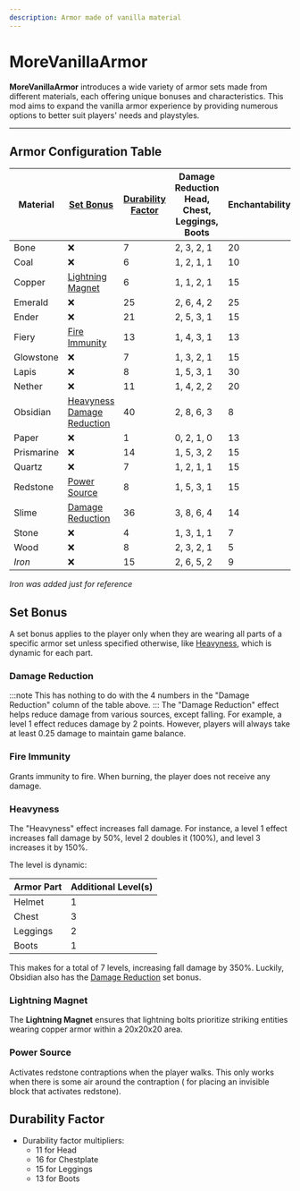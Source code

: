 ```yaml
---
description: Armor made of vanilla material
---
```


# MoreVanillaArmor


<ProjectHeader slug="morevanillaarmor" mcVersion="1.17" />

**MoreVanillaArmor** introduces a wide variety of armor sets made from different materials, each offering unique bonuses
and characteristics. This mod aims to expand the vanilla armor experience by providing numerous options to better suit
players' needs and playstyles.

---

## Armor Configuration Table

| Material   | [Set Bonus](#set-bonus)                                           | [Durability Factor](#durability-factor) | Damage Reduction <br/> Head, Chest, Leggings, Boots | Enchantability | Toughness | Knockback Resistance |
|------------|-------------------------------------------------------------------|-----------------------------------------|-----------------------------------------------------|----------------|-----------|----------------------|
| Bone       | ❌                                                                 | 7                                       | 2, 3, 2, 1                                          | 20             | 0.0       | 0.0                  |
| Coal       | ❌                                                                 | 6                                       | 1, 2, 1, 1                                          | 10             | 0.0       | 0.0                  |
| Copper     | [Lightning Magnet](#lightning-magnet)                             | 6                                       | 1, 1, 2, 1                                          | 15             | 0.0       | 0.0                  |
| Emerald    | ❌                                                                 | 25                                      | 2, 6, 4, 2                                          | 25             | 1.9       | 0.0                  |
| Ender      | ❌                                                                 | 21                                      | 2, 5, 3, 1                                          | 15             | 0.1       | 0.0                  |
| Fiery      | [Fire Immunity](#fire-immunity)                                   | 13                                      | 1, 4, 3, 1                                          | 13             | 0.0       | 0.0                  |
| Glowstone  | ❌                                                                 | 7                                       | 1, 3, 2, 1                                          | 15             | 0.0       | 0.0                  |
| Lapis      | ❌                                                                 | 8                                       | 1, 5, 3, 1                                          | 30             | 0.0       | 0.0                  |
| Nether     | ❌                                                                 | 11                                      | 1, 4, 2, 2                                          | 20             | 0.1       | 0.0                  |
| Obsidian   | [Heavyness](#heavyness)<br/>[Damage Reduction](#damage-reduction) | 40                                      | 2, 8, 6, 3                                          | 8              | 1.5       | 0.3                  |
| Paper      | ❌                                                                 | 1                                       | 0, 2, 1, 0                                          | 13             | 0.0       | 0.0                  |
| Prismarine | ❌                                                                 | 14                                      | 1, 5, 3, 2                                          | 15             | 0.1       | 0.0                  |
| Quartz     | ❌                                                                 | 7                                       | 1, 2, 1, 1                                          | 15             | 0.0       | 0.0                  |
| Redstone   | [Power Source](#power-source)                                     | 8                                       | 1, 5, 3, 1                                          | 15             | 0.0       | 0.0                  |
| Slime      | [Damage Reduction](#damage-reduction)                             | 36                                      | 3, 8, 6, 4                                          | 14             | 0.1       | 0.2                  |
| Stone      | ❌                                                                 | 4                                       | 1, 3, 1, 1                                          | 7              | 0.0       | 0.0                  |
| Wood       | ❌                                                                 | 8                                       | 2, 3, 2, 1                                          | 5              | 0.0       | 0.0                  |
| *Iron*     | ❌                                                                 | 15                                      | 2, 6, 5, 2                                          | 9              | 0.0       | 0.0                  |

*Iron was added just for reference*

## Set Bonus
A set bonus applies to the player only when they are wearing all parts of a specific armor set unless specified
otherwise, like [Heavyness](#heavyness), which is dynamic for each part.

### Damage Reduction
:::note
This has nothing to do with the 4 numbers in the "Damage Reduction" column of the table above.
:::
The "Damage Reduction" effect helps reduce damage from various sources, except falling. For example, a level 1 effect
reduces damage by 2 points. However, players will always take at least 0.25 damage to maintain game balance.

### Fire Immunity
Grants immunity to fire. When burning, the player does not receive any damage.

### Heavyness
The "Heavyness" effect increases fall damage. For instance, a level 1 effect increases fall damage by 50%, level 2
doubles it (100%), and level 3 increases it by 150%.

The level is dynamic:

| Armor Part | Additional Level(s) |
|------------|---------------------|
| Helmet     | 1                   |
| Chest      | 3                   |
| Leggings   | 2                   |
| Boots      | 1                   |

This makes for a total of 7 levels, increasing fall damage by 350%. Luckily, Obsidian also has
the [Damage Reduction](#damage-reduction) set bonus.

### Lightning Magnet
The **Lightning Magnet** ensures that lightning bolts prioritize striking entities wearing copper armor within a 20x20x20
area.

### Power Source
Activates redstone contraptions when the player walks. This only works when there is some air around the contraption (
for placing an invisible block that activates redstone).

## Durability Factor
- Durability factor multipliers:
    - 11 for Head
    - 16 for Chestplate
    - 15 for Leggings
    - 13 for Boots